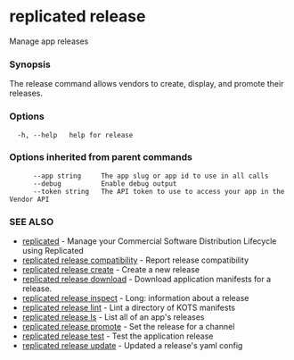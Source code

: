 # replicated release

Manage app releases

### Synopsis

The release command allows vendors to create, display, and promote their releases.

### Options

```
  -h, --help   help for release
```

### Options inherited from parent commands

```
      --app string     The app slug or app id to use in all calls
      --debug          Enable debug output
      --token string   The API token to use to access your app in the Vendor API
```

### SEE ALSO

* [replicated](replicated)	 - Manage your Commercial Software Distribution Lifecycle using Replicated
* [replicated release compatibility](replicated-cli-release-compatibility)	 - Report release compatibility
* [replicated release create](replicated-cli-release-create)	 - Create a new release
* [replicated release download](replicated-cli-release-download)	 - Download application manifests for a release.
* [replicated release inspect](replicated-cli-release-inspect)	 - Long: information about a release
* [replicated release lint](replicated-cli-release-lint)	 - Lint a directory of KOTS manifests
* [replicated release ls](replicated-cli-release-ls)	 - List all of an app's releases
* [replicated release promote](replicated-cli-release-promote)	 - Set the release for a channel
* [replicated release test](replicated-cli-release-test)	 - Test the application release
* [replicated release update](replicated-cli-release-update)	 - Updated a release's yaml config


